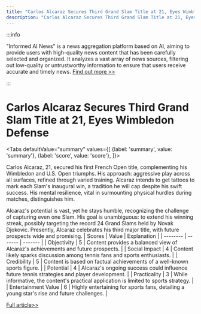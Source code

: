 ```yaml
---
title: "Carlos Alcaraz Secures Third Grand Slam Title at 21, Eyes Wimbledon Defense"
description: "Carlos Alcaraz Secures Third Grand Slam Title at 21, Eyes Wimbledon Defense"
---
```



:::info

"Informed AI News" is a news aggregation platform based on AI, aiming to provide users with high-quality news content that has been carefully selected and organized. It analyzes a vast array of news sources, filtering out low-quality or untrustworthy information to ensure that users receive accurate and timely news.  [Find out more >>](/docs/guides)

:::

# Carlos Alcaraz Secures Third Grand Slam Title at 21, Eyes Wimbledon Defense


<Tabs
	defaultValue="summary"
	values={[
	{label: 'summary', value: 'summary'},
	{label: 'score', value: 'score'},
]}>
<TabItem value="summary">


Carlos Alcaraz, 21, secured his first French Open title, complementing his Wimbledon and U.S. Open triumphs. His approach: aggressive play across all surfaces, refined through varied training. Alcaraz intends to get tattoos to mark each Slam's inaugural win, a tradition he will cap despite his swift success. His mental resilience, vital in surmounting physical hurdles during matches, distinguishes him.

Alcaraz's potential is vast, yet he stays humble, recognizing the challenge of capturing even one Slam. His goal is unambiguous: to extend his winning streak, possibly targeting the record 24 Grand Slams held by Novak Djokovic. Presently, Alcaraz celebrates his third major title, with future prospects wide and promising.
</TabItem>
<TabItem value="score">
	| Scores     | Value   | Explanation |
	| -------- | ------- | ------- |
	| Objectivity  | 5    | Content provides a balanced view of Alcaraz's achievements and future prospects.    |
	| Social Impact | 4     | Content likely sparks discussion among tennis fans and sports enthusiasts.    |
	| Credibility    | 5    | Content is based on factual achievements of a well-known sports figure.    |
	| Potential    | 4    | Alcaraz's ongoing success could influence future tennis strategies and player development.    |
	| Practicality    | 3    | While informative, the content's practical application is limited to sports strategy.    |
	| Entertainment Value    | 6    | Highly entertaining for sports fans, detailing a young star's rise and future challenges.    |
</TabItem>
</Tabs>

[Full article>>](https://apnews.com/article/alcaraz-french-open-wimbledon-fe84f815afc00c861a2c02f27e99f3da)
